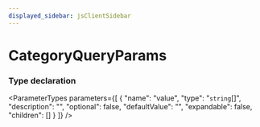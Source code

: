```yaml
---
displayed_sidebar: jsClientSidebar
---
```



# CategoryQueryParams

### Type declaration

<ParameterTypes parameters={[
  {
    "name": "value",
    "type": "`string`[]",
    "description": "",
    "optional": false,
    "defaultValue": "",
    "expandable": false,
    "children": []
  }
]} />
